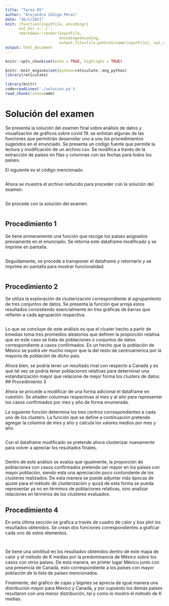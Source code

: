```yaml
---
title: "Tarea 05"
author: "Alejandro Zúñiga Pérez"
date: "26/2/2021"
knit: (function(inputFile, encoding){
      out_dir <-'./';
      rmarkdown::render(inputFile,
                        encoding=encoding,
                        output_file=file.path(dirname(inputFile), out_dir, './ExamenFinal.html')) })
output: html_document
---
```



```r

knitr::opts_chunk$set(echo = TRUE, highlight = TRUE)

knitr::knit_engines$set(python=reticulate::eng_python)
library(reticulate)
```

```r
library(knitr)
code=readLines('./solucion.py')
read_chunk(lines=code)


```

# Solución del examen

Se presenta la solución del examen final sobre análisis de datos
y visualización de gráficos sobre covid 19. 
se enlistan algunas de las funciones que permitirán desarrollar uno 
a uno los procedimientos sugeridos en el enunciado. Se presenta un código fuente 
que permite la lectura y modificación de un archivo csv. Se modifica a través de 
la extracción de países en filas y columnas con las fechas para todos los países.

El siguiente es el código mencionado.
```python
```


Ahora se muestra el archivo reducido para proceder con la solución del examen.

```python
```

Se procede con la solución del examen.
```python
```
## Procedimiento 1

Se tiene primeramente una función que recoge los países asignados previamente 
en el enunciado. Se retorna este dataframe modificado y se imprime en pantalla.

```python
```

Seguidamente, se procede a transponer el dataframe y retornarlo y se imprime en
pantalla para mostrar funcionalidad.

```python
```

## Procedimiento 2

Se utiliza la exploración de clusterización correspondiente al agrupamiento
de tres conjuntos de datos.
Se presenta la función que arroja estos resultados consistiendo esencialmente
en tres gráficas de barras que refieren a cada agrupación respectiva.
```python
```
Lo que se concluye de este análisis es que el cluster hecho a partir de kmedias 
toma tres promedios aleatorios que definen la proporción relativa que en este caso 
se trata de poblaciones o conjuntos de datos correspondiente a casos confirmados.
Es un hecho que la población de México se podrá ver mucho mayor que la del resto
de centroamérica por la mayoría de población de dicho país.

Ahora bien, se podría tener un resultado rival con respecto a Canadá y es que tal vez 
se podría tener poblaciones relativas para determinar una estandarización mayor
que relacione de mejor forma los clusters de datos.
## Procedimiento 3

Ahora se procede a modificar de una forma adicional el dataframe en cuestión.
Se añaden columnas respectivas al mes y al año para representar los casos 
confirmados por mes y año de forma enumerada. 

La siguiente función determina los tres centros correspondientes a cada uno 
de los clusters. La función que se define a continuación pretende agregar la columna
de mes y año y calcula los valores medios por mes y año.
```python
```

Con el dataframe modificado se pretende ahora clusterizar nuevamente para volver 
a apreciar los resultados finales. 

```python
```

Dentro de este análisis se evalúa que igualmente, la proporción de poblaciones con
casos confirmados pretende ser mayor en los países con mayor población, siendo 
esta una apreciación poco contundente de los clusteres realizados. De esta manera
se puede adjuntar más épocas de ajuste para el método de clusterización y quizá de esta
forma se pueda representar ya no en términos de poblaciones relativas, sino 
analizar relaciones en términos de los clusteres evaluados.

## Procedimiento 4
En esta última sección se grafica a través de cuadro de calor y box plot los 
resultados obtenidos. Se crean dos funciones correspondientes a graficar cada uno
de estos elementos.
```python
```

```python
```

Se tiene una similitud en los resultados obtenidos dentro de este 
mapa de calor y el método de K medias por la predominancia de México sobre los casos
con otros países. De esta manera, en primer lugar México junto con una presencia de Canadá,
esto correspondiente a los países con mayor población de la lista de países mencionados.

Finalmente, del gráfico de cajas y bigotes se aprecia de igual manera una distribución
mayor para México y Canadá, y por supuesto los demás países resultaron con una menor distribución, tal y como lo mostró el método de K medias.